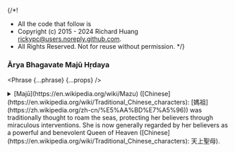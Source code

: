 {/*!
 * All the code that follow is
 * Copyright (c) 2015 - 2024 Richard Huang <rickypc@users.noreply.github.com>.
 * All Rights Reserved. Not for reuse without permission.
 */}


### Ārya Bhagavate Majū Hṛdaya

<Phrase {...phrase} {...props} />

<details>
  <summary>
    [Majū](https://en.wikipedia.org/wiki/Mazu)
    ([Chinese](https://en.wikipedia.org/wiki/Traditional_Chinese_characters): [媽祖](https://zh.wikipedia.org/zh-cn/%E5%AA%BD%E7%A5%96))
    was traditionally thought to roam the seas, protecting her believers
    through miraculous interventions. She is now generally regarded by
    her believers as a powerful and benevolent Queen of Heaven
    ([Chinese](https://en.wikipedia.org/wiki/Traditional_Chinese_characters): 天上聖母).
  </summary>
  <div>
    <MultiLingual {...phrase} />
  </div>
</details>
